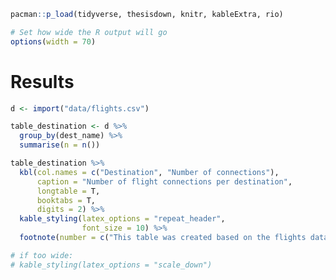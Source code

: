 <!--
Chapter 5 - Results
-->

```r
pacman::p_load(tidyverse, thesisdown, knitr, kableExtra, rio)

# Set how wide the R output will go
options(width = 70)
```

# Results {#results}

```r
d <- import("data/flights.csv")

table_destination <- d %>% 
  group_by(dest_name) %>% 
  summarise(n = n())

table_destination %>% 
  kbl(col.names = c("Destination", "Number of connections"), 
      caption = "Number of flight connections per destination", 
      longtable = T, 
      booktabs = T,
      digits = 2) %>% 
  kable_styling(latex_options = "repeat_header",
                font_size = 10) %>%
  footnote(number = c("This table was created based on the flights dataset.", "Source: R Packages."))

# if too wide: 
# kable_styling(latex_options = "scale_down")
```